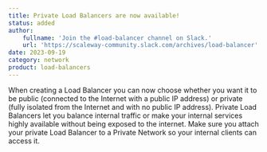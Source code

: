 ```yaml
---
title: Private Load Balancers are now available!
status: added
author:
    fullname: 'Join the #load-balancer channel on Slack.'
    url: 'https://scaleway-community.slack.com/archives/load-balancer'
date: 2023-09-19
category: network
product: load-balancers
---
```


When creating a Load Balancer you can now choose whether you want it to be public (connected to the Internet with a public IP address) or private (fully isolated from the Internet and with no public IP address). Private Load Balancers let you balance internal traffic or make your internal services highly available without being exposed to the internet. Make sure you attach your private Load Balancer to a Private Network so your internal clients can access it.

